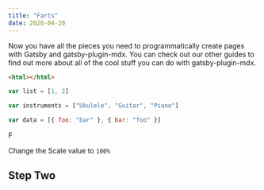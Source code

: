```yaml
---
title: "Farts"
date: 2020-04-20
---
```


Now you have all the pieces you need to programmatically create pages with Gatsby and gatsby-plugin-mdx. You can check out our other guides to find out more about all of the cool stuff you can do with gatsby-plugin-mdx.

```html
<html></html>
```

```js
var list = [1, 2]

var instruments = ["Ukulele", "Guitar", "Piano"]

var data = [{ foo: "bar" }, { bar: "foo" }]
```

<Key>F</Key>

Change the Scale value to `100%`

## Step Two
